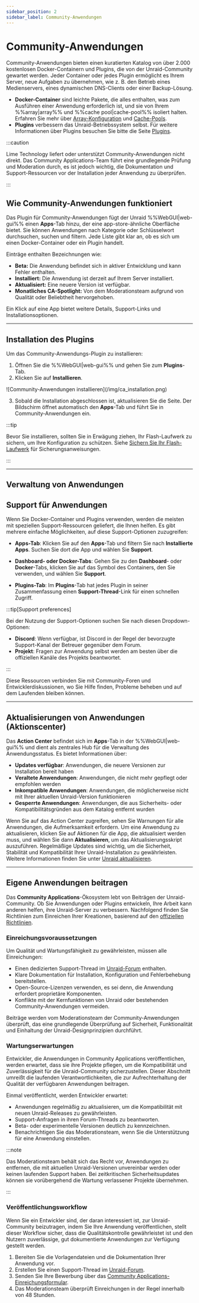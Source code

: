 ```yaml
---
sidebar_position: 2
sidebar_label: Community-Anwendungen
---
```



# Community-Anwendungen

Community-Anwendungen bieten einen kuratierten Katalog von über 2.000 kostenlosen Docker-Containern und Plugins, die von der Unraid-Community gewartet werden. Jeder Container oder jedes Plugin ermöglicht es Ihrem Server, neue Aufgaben zu übernehmen, wie z. B. den Betrieb eines Medienservers, eines dynamischen DNS-Clients oder einer Backup-Lösung.

- **Docker-Container** sind leichte Pakete, die alles enthalten, was zum Ausführen einer Anwendung erforderlich ist, und sie von Ihrem %%array|array%% und %%cache pool|cache-pool%% isoliert halten. Erfahren Sie mehr über [Array-Konfiguration](../manage-storage/array-configuration.mdx) und [Cache-Pools](../manage-storage/cache-pools.mdx).
- **Plugins** verbessern das Unraid-Betriebssystem selbst. Für weitere Informationen über Plugins besuchen Sie bitte die Seite [Plugins](../customize-your-experience/plugins.mdx).

:::caution

Lime Technology liefert oder unterstützt Community-Anwendungen nicht direkt. Das Community Applications-Team führt eine grundlegende Prüfung und Moderation durch, es ist jedoch wichtig, die Dokumentation und Support-Ressourcen vor der Installation jeder Anwendung zu überprüfen.

:::

## Wie Community-Anwendungen funktioniert

Das Plugin für Community-Anwendungen fügt der Unraid %%WebGUI|web-gui%% einen **Apps**-Tab hinzu, der eine app-store-ähnliche Oberfläche bietet. Sie können Anwendungen nach Kategorie oder Schlüsselwort durchsuchen, suchen und filtern. Jede Liste gibt klar an, ob es sich um einen Docker-Container oder ein Plugin handelt.

Einträge enthalten Bezeichnungen wie:

- **Beta:** Die Anwendung befindet sich in aktiver Entwicklung und kann Fehler enthalten.
- **Installiert:** Die Anwendung ist derzeit auf Ihrem Server installiert.
- **Aktualisiert:** Eine neuere Version ist verfügbar.
- **Monatliches CA-Spotlight:** Von dem Moderationsteam aufgrund von Qualität oder Beliebtheit hervorgehoben.

Ein Klick auf eine App bietet weitere Details, Support-Links und Installationsoptionen.

---

## Installation des Plugins

Um das Community-Anwendungs-Plugin zu installieren:

1. Öffnen Sie die %%WebGUI|web-gui%% und gehen Sie zum **Plugins**-Tab.
2. Klicken Sie auf **Installieren**.

<div style={{ margin: 'auto', maxWidth: '714px', display: 'flex', flexDirection: 'column', alignItems: 'center' }}>
  ![Community-Anwendungen installieren](/img/ca_installation.png)
</div>

3. Sobald die Installation abgeschlossen ist, aktualisieren Sie die Seite. Der Bildschirm öffnet automatisch den **Apps**-Tab und führt Sie in Community-Anwendungen ein.

:::tip

Bevor Sie installieren, sollten Sie in Erwägung ziehen, Ihr Flash-Laufwerk zu sichern, um Ihre Konfiguration zu schützen. Siehe [Sichern Sie Ihr Flash-Laufwerk](../../system-administration/secure-your-server/secure-your-flash-drive.mdx) für Sicherungsanweisungen.

:::

---

## Verwaltung von Anwendungen

<Tabs>
  <TabItem value="Anwendungen installieren" label="Anwendungen installieren">
    <CommunityAppsInstalling />
  </TabItem>

  <TabItem value="Anwendungen entfernen" label="Anwendungen entfernen">
    <CommunityAppsRemoving />
  </TabItem>

  <TabItem value="Anwendungen neu installieren" label="Anwendungen neu installieren">
    <CommunityAppsReinstalling />
  </TabItem>
</Tabs>

## Support für Anwendungen

Wenn Sie Docker-Container und Plugins verwenden, werden die meisten mit speziellen Support-Ressourcen geliefert, die Ihnen helfen. Es gibt mehrere einfache Möglichkeiten, auf diese Support-Optionen zuzugreifen:

- **Apps-Tab**: Klicken Sie auf den **Apps**-Tab und filtern Sie nach **Installierte Apps**. Suchen Sie dort die App und wählen Sie **Support**.

- **Dashboard- oder Docker-Tabs**: Gehen Sie zu den **Dashboard**- oder **Docker**-Tabs, klicken Sie auf das Symbol des Containers, den Sie verwenden, und wählen Sie **Support**.

- **Plugins-Tab**: Im **Plugins**-Tab hat jedes Plugin in seiner Zusammenfassung einen **Support-Thread**-Link für einen schnellen Zugriff.

:::tip[Support preferences]

Bei der Nutzung der Support-Optionen suchen Sie nach diesen Dropdown-Optionen:

- **Discord**: Wenn verfügbar, ist Discord in der Regel der bevorzugte Support-Kanal der Betreuer gegenüber dem Forum.
- **Projekt**: Fragen zur Anwendung selbst werden am besten über die offiziellen Kanäle des Projekts beantwortet.

:::

Diese Ressourcen verbinden Sie mit Community-Foren und Entwicklerdiskussionen, wo Sie Hilfe finden, Probleme beheben und auf dem Laufenden bleiben können.

---

## Aktualisierungen von Anwendungen (Aktionscenter)

Das **Action Center** befindet sich im **Apps**-Tab in der %%WebGUI|web-gui%% und dient als zentrales Hub für die Verwaltung des Anwendungsstatus. Es bietet Informationen über:

- **Updates verfügbar**: Anwendungen, die neuere Versionen zur Installation bereit haben
- **Veraltete Anwendungen**: Anwendungen, die nicht mehr gepflegt oder empfohlen werden
- **Inkompatible Anwendungen**: Anwendungen, die möglicherweise nicht mit Ihrer aktuellen Unraid-Version funktionieren
- **Gesperrte Anwendungen**: Anwendungen, die aus Sicherheits- oder Kompatibilitätsgründen aus dem Katalog entfernt wurden

Wenn Sie auf das Action Center zugreifen, sehen Sie Warnungen für alle Anwendungen, die Aufmerksamkeit erfordern. Um eine Anwendung zu aktualisieren, klicken Sie auf Aktionen für die App, die aktualisiert werden muss, und wählen Sie dann **Aktualisieren**, um das Aktualisierungsskript auszuführen. Regelmäßige Updates sind wichtig, um die Sicherheit, Stabilität und Kompatibilität Ihrer Unraid-Installation zu gewährleisten. Weitere Informationen finden Sie unter [Unraid aktualisieren](../../system-administration/maintain-and-update/upgrading-unraid.mdx).

---

## Eigene Anwendungen beitragen

Das **Community Applications**-Ökosystem lebt von Beiträgen der Unraid-Community. Ob Sie Anwendungen oder Plugins entwickeln, Ihre Arbeit kann anderen helfen, ihre Unraid-Server zu verbessern. Nachfolgend finden Sie Richtlinien zum Einreichen Ihrer Kreationen, basierend auf den [offiziellen Richtlinien](https://forums.unraid.net/topic/87144-ca-application-policies-notes/).

### Einreichungsvoraussetzungen

Um Qualität und Wartungsfähigkeit zu gewährleisten, müssen alle Einreichungen:

- Einen dedizierten Support-Thread im [Unraid-Forum](https://forums.unraid.net/) enthalten.
- Klare Dokumentation für Installation, Konfiguration und Fehlerbehebung bereitstellen.
- Open-Source-Lizenzen verwenden, es sei denn, die Anwendung erfordert proprietäre Komponenten.
- Konflikte mit der Kernfunktionen von Unraid oder bestehenden Community-Anwendungen vermeiden.

Beiträge werden vom Moderationsteam der Community-Anwendungen überprüft, das eine grundlegende Überprüfung auf Sicherheit, Funktionalität und Einhaltung der Unraid-Designprinzipien durchführt.

### Wartungserwartungen

Entwickler, die Anwendungen in Community Applications veröffentlichen, werden erwartet, dass sie ihre Projekte pflegen, um die Kompatibilität und Zuverlässigkeit für die Unraid-Community sicherzustellen. Dieser Abschnitt umreißt die laufenden Verantwortlichkeiten, die zur Aufrechterhaltung der Qualität der verfügbaren Anwendungen beitragen.

Einmal veröffentlicht, werden Entwickler erwartet:

- Anwendungen regelmäßig zu aktualisieren, um die Kompatibilität mit neuen Unraid-Releases zu gewährleisten.
- Support-Anfragen in ihren Forum-Threads zu beantworten.
- Beta- oder experimentelle Versionen deutlich zu kennzeichnen.
- Benachrichtigen Sie das Moderationsteam, wenn Sie die Unterstützung für eine Anwendung einstellen.

:::note

Das Moderationsteam behält sich das Recht vor, Anwendungen zu entfernen, die mit aktuellen Unraid-Versionen unvereinbar werden oder keinen laufenden Support haben. Bei zeitkritischen Sicherheitsupdates können sie vorübergehend die Wartung verlassener Projekte übernehmen.

:::

### Veröffentlichungsworkflow

Wenn Sie ein Entwickler sind, der daran interessiert ist, zur Unraid-Community beizutragen, indem Sie Ihre Anwendung veröffentlichen, stellt dieser Workflow sicher, dass die Qualitätskontrolle gewährleistet ist und den Nutzern zuverlässige, gut dokumentierte Anwendungen zur Verfügung gestellt werden.

1. Bereiten Sie die Vorlagendateien und die Dokumentation Ihrer Anwendung vor.
2. Erstellen Sie einen Support-Thread im [Unraid-Forum](https://forums.unraid.net/).
3. Senden Sie Ihre Bewerbung über das [Community Applications-Einreichungsformular](https://form.asana.com/?k=qtIUrf5ydiXvXzPI57BiJw\&d=714739274360802).
4. Das Moderationsteam überprüft Einreichungen in der Regel innerhalb von 48 Stunden.

